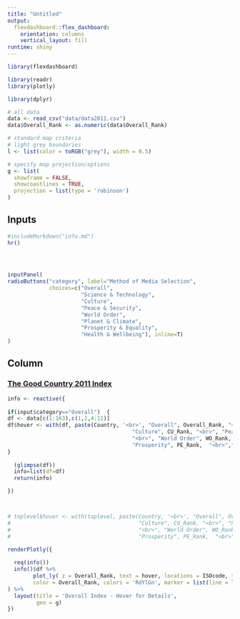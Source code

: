 ```yaml
---
title: "Untitled"
output: 
  flexdashboard::flex_dashboard:
    orientation: columns
    vertical_layout: fill
runtime: shiny
---
```


```r
library(flexdashboard)

library(readr)
library(plotly)

library(dplyr)

# all data
data <- read_csv("data/data2011.csv")
data$Overall_Rank <- as.numeric(data$Overall_Rank)

# standard map criteria
# light grey boundaries
l <- list(color = toRGB("grey"), width = 0.5)

# specify map projection/options
g <- list(
  showframe = FALSE,
  showcoastlines = TRUE,
  projection = list(type = 'robinson')
)
```


Inputs {.sidebar data-width=325}
-------------------------------------

```r
#includeMarkdown("info.md")
hr()

 


inputPanel(
radioButtons("category", label="Method of Media Selection",
             choices=c("Overall",
                       "Science & Technology",
                       "Culture",
                       "Peace & Security",
                       "World Order",
                       "Planet & Climate",
                       "Prosperity & Equality",
                       "Health & Wellbeing"), inline=T)
)


```



Column
-----------------------------------------------------------------------

###  <a href="https://goodcountry.org/index/about-the-index" target="_blank">The Good Country 2011 Index</a>

```r

info <- reactive({
  
if(input$category=="Overall")  {
df <- data[c(1:163),c(1,2,4:11)]
df$hover <- with(df, paste(Country, '<br>', "Overall", Overall_Rank, "<br>", "Science/Tech", ST_Rank, "<br>",
                                       "Culture", CU_Rank, "<br>", "Peace/Security", PS_Rank,
                                       "<br>", "World Order", WO_Rank,  "<br>","Climate", PC_Rank, "<br>",
                                       "Prosperity", PE_Rank,  "<br>","Health", HW_Rank))
}
  
  (glimpse(df))
  info=list(df=df)
  return(info)

})



# toplevel$hover <- with(toplevel, paste(Country, '<br>', "Overall", Overall_Rank, "<br>", "Science/Tech", ST_Rank, "<br>",
#                                        "Culture", CU_Rank, "<br>", "Peace/Security", PS_Rank,
#                                        "<br>", "World Order", WO_Rank,  "<br>","Climate", PC_Rank, "<br>",
#                                        "Prosperity", PE_Rank,  "<br>","Health", HW_Rank))

renderPlotly({
  
  req(info())
  info()$df %>% 
        plot_ly( z = Overall_Rank, text = hover, locations = ISOcode, type = 'choropleth',
        color = Overall_Rank, colors = 'RdYlGn', marker = list(line = l), showscale=F, reversescale = TRUE
) %>%
  layout(title = 'Overall Index - Hover for Details',
         geo = g)
})
```



